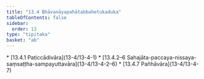 ```yaml
---
title: "13.4 Bhāvanāyapahātabbahetukaduka"
tableOfContents: false
sidebar:
  order: 13
type: "tipitaka"
basket: "ab"
---
```



<DynamicBreadcrumb />



<TableOfContents>
* [13.4.1 Paṭiccādivāra](13-4/13-4-1)
* [13.4.2–6 Sahajāta-paccaya-nissaya-saṃsaṭṭha-sampayuttavāra](13-4/13-4-2–6)
* [13.4.7 Pañhāvāra](13-4/13-4-7)
</TableOfContents>